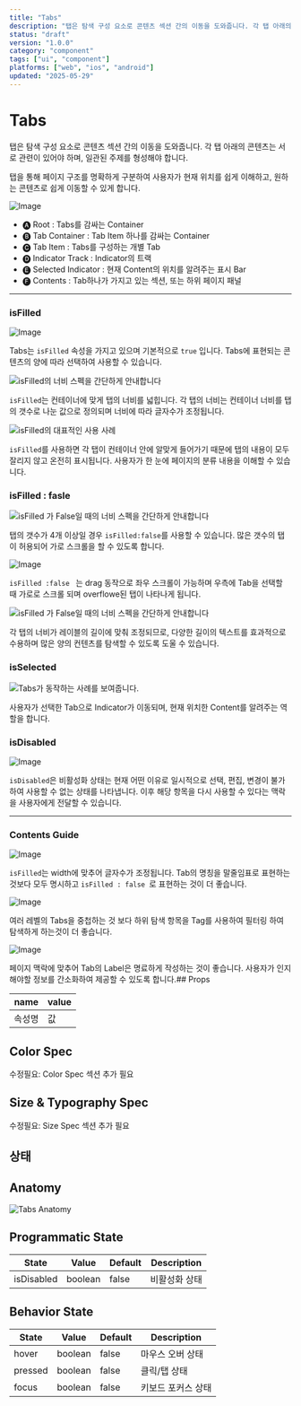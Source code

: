 ```yaml
---
title: "Tabs"
description: "탭은 탐색 구성 요소로 콘텐츠 섹션 간의 이동을 도와줍니다. 각 탭 아래의 콘텐츠는 서로 관련이 있어야 하며, 일관된 주제를 형성해야 합니다."
status: "draft"
version: "1.0.0"
category: "component"
tags: ["ui", "component"]
platforms: ["web", "ios", "android"]
updated: "2025-05-29"
---
```


# Tabs

탭은 탐색 구성 요소로 콘텐츠 섹션 간의 이동을 도와줍니다. 각 탭 아래의 콘텐츠는 서로 관련이 있어야 하며, 일관된 주제를 형성해야 합니다.

탭을 통해 페이지 구조를 명확하게 구분하여 사용자가 현재 위치를 쉽게 이해하고, 원하는 콘텐츠로 쉽게 이동할 수 있게 합니다.

![Image](https://img.29cm.co.kr/next-edition/2024/07/30/8ea04e5e9e2a40ad958fc9552ce746ef_20240730001545.jpg)

- 🅐 Root : Tabs를 감싸는 Container
- 🅑 Tab Container : Tab Item 하나를 감싸는 Container
- 🅒 Tab Item : Tabs를 구성하는 개별 Tab
- 🅓 Indicator Track : Indicator의 트랙
- 🅔 Selected Indicator : 현재 Content의 위치를 알려주는 표시 Bar
- 🅕 Contents : Tab하나가 가지고 있는 섹션, 또는 하위 페이지 패널

---

### isFilled

![Image](https://img.29cm.co.kr/next-edition/2024/07/30/7900f0478ca7478c800b8ddcebbc7ea4_20240730004649.png)

Tabs는 `isFilled` 속성을 가지고 있으며 기본적으로 `true` 입니다.
Tabs에 표현되는 콘텐츠의 양에 따라 선택하여 사용할 수 있습니다.

![isFilled의 너비 스펙을 간단하게 안내합니다](https://img.29cm.co.kr/next-edition/2024/07/25/bf5d9b8c797f49dc82416435778e08c7_20240725233625.jpg)

`isFilled`는 컨테이너에 맞게 탭의 너비를 넓힙니다.
각 탭의 너비는 컨테이너 너비를 탭의 갯수로 나눈 값으로 정의되며
너비에 따라 글자수가 조정됩니다.

![isFilled의 대표적인 사용 사례](https://img.29cm.co.kr/next-edition/2024/07/26/774717a27a664b4192117442100cc5a7_20240726003813.jpg)

`isFilled`를 사용하면 각 탭이 컨테이너 안에 알맞게 들어가기 때문에 탭의 내용이 모두 잘리지 않고 온전히 표시됩니다.
사용자가 한 눈에 페이지의 분류 내용을 이해할 수 있습니다.

### isFilled : fasle

![isFilled 가 False일 때의 너비 스펙을 간단하게 안내합니다](https://img.29cm.co.kr/next-edition/2024/07/26/2706c305f71544ca81d8ddae3c52d551_20240726014008.jpg)

탭의 갯수가 4개 이상일 경우 `isFilled:false`를 사용할 수 있습니다. 많은 갯수의 탭이 허용되어 가로 스크롤을 할 수 있도록 합니다.

![Image](https://img.29cm.co.kr/next-edition/2024/07/30/36fc9c27f62a48b198e703bc35e4db06_20240730012607.gif)

`isFilled :false ` 는 drag 동작으로 좌우 스크롤이 가능하며 우측에 Tab을 선택할 때 가로로 스크롤 되며 overflowe된 탭이 나타나게 됩니다.

![isFilled 가 False일 때의 너비 스펙을 간단하게 안내합니다](https://img.29cm.co.kr/next-edition/2024/07/26/5b5d7f9a94d64c8294065c61a36ae004_20240726021424.jpg)

각 탭의 너비가 레이블의 길이에 맞춰 조정되므로, 다양한 길이의 텍스트를 효과적으로 수용하며 많은 양의 컨텐츠를 탐색할 수 있도록 도울 수 있습니다.

### isSelected

![Tabs가 동작하는 사례를 보여줍니다.](https://img.29cm.co.kr/next-edition/2024/07/24/3d8c962075f14f38986da66304b07b4d_20240724195513.gif)

사용자가 선택한 Tab으로 Indicator가 이동되며, 현재 위치한 Content를 알려주는 역할을 합니다.

### isDisabled

![Image](https://img.29cm.co.kr/next-edition/2024/07/30/8bd85a26f6224be98ee15e9cf9783319_20240730003336.jpg)

`isDisabled`은 비활성화 상태는 현재 어떤 이유로 일시적으로 선택, 편집, 변경이 불가하여 사용할 수 없는 상태를 나타냅니다. 이후 해당 항목을 다시 사용할 수 있다는 맥락을 사용자에게 전달할 수 있습니다.

---

### Contents Guide

![Image](https://img.29cm.co.kr/next-edition/2024/07/29/422afdf9ab8b48edaf029ba4022790e1_20240729234439.png)

`isFilled`는 width에 맞추어 글자수가 조정됩니다. Tab의 명칭을 말줄임표로 표현하는 것보다 모두 명시하고 `isFilled : false `로 표현하는 것이 더 좋습니다.

![Image](https://img.29cm.co.kr/next-edition/2024/07/30/94a0f70375e344d2957ea5eb01ee2da5_20240730013918.png)

여러 레벨의 Tabs을 중첩하는 것 보다 하위 탐색 항목을 Tag를 사용하여 필터링 하여 탐색하게 하는것이 더 좋습니다.

![Image](https://img.29cm.co.kr/next-edition/2024/07/30/98292db5dc8943ef8b2354158e8f84e8_20240730014637.png)

페이지 맥락에 맞추어 Tab의 Label은 명료하게 작성하는 것이 좋습니다. 사용자가 인지해야할 정보를 간소화하여 제공할 수 있도록 합니다.## Props

| name | value |
| --- | --- |
| 속성명 | 값 |

## Color Spec

수정필요: Color Spec 섹션 추가 필요

## Size & Typography Spec

수정필요: Size Spec 섹션 추가 필요

## 상태

## Anatomy

![Tabs Anatomy](/images/components/tabs/states/tabs-anatomy.jpg)

## Programmatic State

| State | Value | Default | Description |
| --- | --- | --- | --- |
| isDisabled | boolean | false | 비활성화 상태 |

## Behavior State

| State | Value | Default | Description |
| --- | --- | --- | --- |
| hover | boolean | false | 마우스 오버 상태 |
| pressed | boolean | false | 클릭/탭 상태 |
| focus | boolean | false | 키보드 포커스 상태 |

